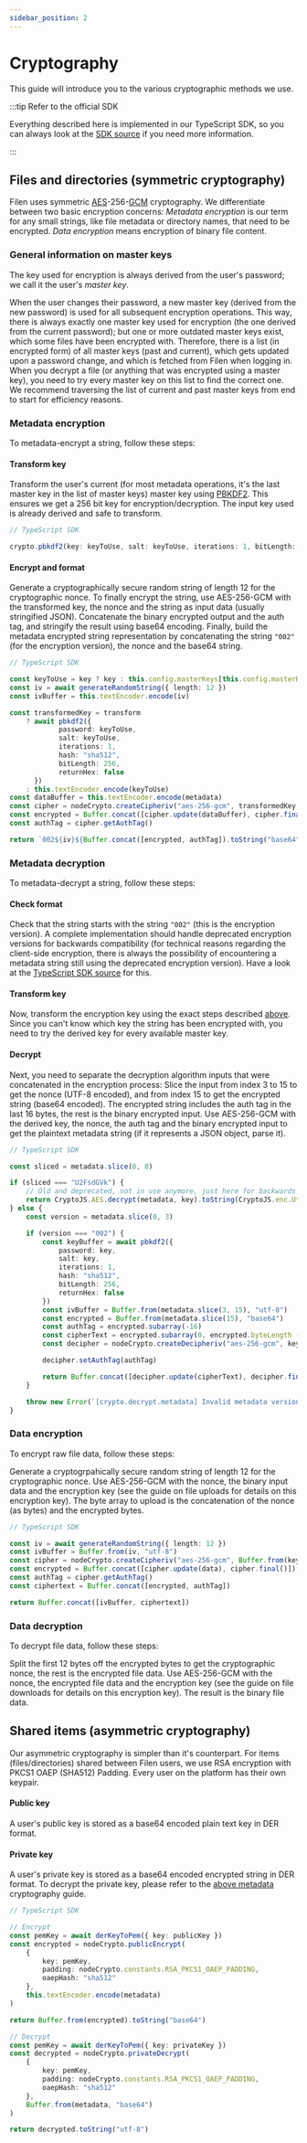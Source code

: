 ```yaml
---
sidebar_position: 2
---
```


# Cryptography

This guide will introduce you to the various cryptographic methods we use.

:::tip Refer to the official SDK

Everything described here is implemented in our TypeScript SDK, so you can always look at the [SDK source](https://github.com/FilenCloudDienste/filen-sdk-ts/tree/main/src/crypto) if you need more information.

:::

## Files and directories (symmetric cryptography)

Filen uses symmetric [AES](https://en.wikipedia.org/wiki/Advanced_Encryption_Standard)-256-[GCM](https://en.wikipedia.org/wiki/Galois/Counter_Mode) cryptography. We differentiate between two basic encryption concerns: _Metadata encryption_ is our term for any small strings, like file metadata or directory names, that need to be encrypted. _Data encryption_ means encryption of binary file content.

### General information on master keys

The key used for encryption is always derived from the user's password; we call it the user's _master key_.

When the user changes their password, a new master key (derived from the new password) is used for all subsequent encryption operations. This way, there is always exactly one master key used for encryption (the one derived from the current password); but one or more outdated master keys exist, which some files have been encrypted with. Therefore, there is a list (in encrypted form) of all master keys (past and current), which gets updated upon a password change, and which is fetched from Filen when logging in. When you decrypt a file (or anything that was encrypted using a master key), you need to try every master key on this list to find the correct one. We recommend traversing the list of current and past master keys from end to start for efficiency reasons.

### Metadata encryption

To metadata-encrypt a string, follow these steps:

#### Transform key

Transform the user's current (for most metadata operations, it's the last master key in the list of master keys) master key using [PBKDF2](https://en.wikipedia.org/wiki/PBKDF2). This ensures we get a 256 bit key for encryption/decryption. The input key used is already derived and safe to transform.

```ts
// TypeScript SDK

crypto.pbkdf2(key: keyToUse, salt: keyToUse, iterations: 1, bitLength: 256, hash: "sha512")
```

#### Encrypt and format

Generate a cryptographically secure random string of length 12 for the cryptographic nonce. To finally encrypt the string, use AES-256-GCM with the transformed key, the nonce and the string as input data (usually stringified JSON). Concatenate the binary encrypted output and the auth tag, and stringify the result using base64 encoding. Finally, build the metadata encrypted string representation by concatenating the string `"002"` (for the encryption version), the nonce and the base64 string.

```ts
// TypeScript SDK

const keyToUse = key ? key : this.config.masterKeys[this.config.masterKeys.length - 1]
const iv = await generateRandomString({ length: 12 })
const ivBuffer = this.textEncoder.encode(iv)

const transformedKey = transform
	? await pbkdf2({
			password: keyToUse,
			salt: keyToUse,
			iterations: 1,
			hash: "sha512",
			bitLength: 256,
			returnHex: false
	  })
	: this.textEncoder.encode(keyToUse)
const dataBuffer = this.textEncoder.encode(metadata)
const cipher = nodeCrypto.createCipheriv("aes-256-gcm", transformedKey, ivBuffer)
const encrypted = Buffer.concat([cipher.update(dataBuffer), cipher.final()])
const authTag = cipher.getAuthTag()

return `002${iv}${Buffer.concat([encrypted, authTag]).toString("base64")}`
```

### Metadata decryption

To metadata-decrypt a string, follow these steps:

#### Check format

Check that the string starts with the string `"002"` (this is the encryption version). A complete implementation should handle deprecated encryption versions for backwards compatibility (for technical reasons regarding the client-side encryption, there is always the possibility of encountering a metadata string still using the deprecated encryption version). Have a look at the [TypeScript SDK source](https://github.com/FilenCloudDienste/filen-sdk-ts/blob/f0de9d00726b113f9aecdb1ca9e33a23cde11977/src/crypto/decrypt.ts#L58-L63) for this.

#### Transform key

Now, transform the encryption key using the exact steps described [above](#transform-key). Since you can't know which key the string has been encrypted with, you need to try the derived key for every available master key.

#### Decrypt

Next, you need to separate the decryption algorithm inputs that were concatenated in the encryption process: Slice the input from index 3 to 15 to get the nonce (UTF-8 encoded), and from index 15 to get the encrypted string (base64 encoded). The encrypted string includes the auth tag in the last 16 bytes, the rest is the binary encrypted input. Use AES-256-GCM with the derived key, the nonce, the auth tag and the binary encrypted input to get the plaintext metadata string (if it represents a JSON object, parse it).

```ts
// TypeScript SDK

const sliced = metadata.slice(0, 8)

if (sliced === "U2FsdGVk") {
	// Old and deprecated, not in use anymore, just here for backwards compatibility
	return CryptoJS.AES.decrypt(metadata, key).toString(CryptoJS.enc.Utf8)
} else {
	const version = metadata.slice(0, 3)

	if (version === "002") {
		const keyBuffer = await pbkdf2({
			password: key,
			salt: key,
			iterations: 1,
			hash: "sha512",
			bitLength: 256,
			returnHex: false
		})
		const ivBuffer = Buffer.from(metadata.slice(3, 15), "utf-8")
		const encrypted = Buffer.from(metadata.slice(15), "base64")
		const authTag = encrypted.subarray(-16)
		const cipherText = encrypted.subarray(0, encrypted.byteLength - 16)
		const decipher = nodeCrypto.createDecipheriv("aes-256-gcm", keyBuffer, ivBuffer)

		decipher.setAuthTag(authTag)

		return Buffer.concat([decipher.update(cipherText), decipher.final()]).toString("utf-8")
	}

	throw new Error(`[crypto.decrypt.metadata] Invalid metadata version ${version}`)
}
```

### Data encryption

To encrypt raw file data, follow these steps:

Generate a cryptogrpahically secure random string of length 12 for the cryptographic nonce. Use AES-256-GCM with the nonce, the binary input data and the encryption key (see the guide on file uploads for details on this encryption key). The byte array to upload is the concatenation of the nonce (as bytes) and the encrypted bytes.

```ts
// TypeScript SDK

const iv = await generateRandomString({ length: 12 })
const ivBuffer = Buffer.from(iv, "utf-8")
const cipher = nodeCrypto.createCipheriv("aes-256-gcm", Buffer.from(key, "utf-8"), ivBuffer)
const encrypted = Buffer.concat([cipher.update(data), cipher.final()])
const authTag = cipher.getAuthTag()
const ciphertext = Buffer.concat([encrypted, authTag])

return Buffer.concat([ivBuffer, ciphertext])
```

### Data decryption

To decrypt file data, follow these steps:

Split the first 12 bytes off the encrypted bytes to get the cryptographic nonce, the rest is the encrypted file data. Use AES-256-GCM with the nonce, the encrypted file data and the encryption key (see the guide on file downloads for details on this encryption key). The result is the binary file data.

## Shared items (asymmetric cryptography)

Our asymmetric cryptography is simpler than it's counterpart. For items (files/directories) shared between Filen users, we use RSA encryption with PKCS1 OAEP (SHA512) Padding. Every user on the platform has their own keypair.

#### Public key

A user's public key is stored as a base64 encoded plain text key in DER format.

#### Private key

A user's private key is stored as a base64 encoded encrypted string in DER format. To decrypt the private key, please refer to the [above metadata](#metadata-decryption) cryptography guide.

```ts
// TypeScript SDK

// Encrypt
const pemKey = await derKeyToPem({ key: publicKey })
const encrypted = nodeCrypto.publicEncrypt(
	{
		key: pemKey,
		padding: nodeCrypto.constants.RSA_PKCS1_OAEP_PADDING,
		oaepHash: "sha512"
	},
	this.textEncoder.encode(metadata)
)

return Buffer.from(encrypted).toString("base64")

// Decrypt
const pemKey = await derKeyToPem({ key: privateKey })
const decrypted = nodeCrypto.privateDecrypt(
	{
		key: pemKey,
		padding: nodeCrypto.constants.RSA_PKCS1_OAEP_PADDING,
		oaepHash: "sha512"
	},
	Buffer.from(metadata, "base64")
)

return decrypted.toString("utf-8")
```
